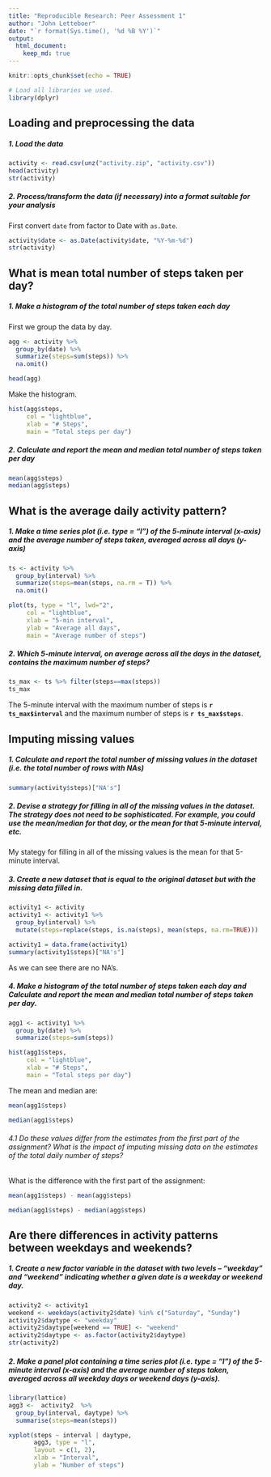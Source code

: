 ```yaml
---
title: "Reproducible Research: Peer Assessment 1"
author: "John Letteboer"
date: "`r format(Sys.time(), '%d %B %Y')`"
output: 
  html_document:
    keep_md: true
---
```

```r
knitr::opts_chunk$set(echo = TRUE)
```

```r
# Load all libraries we used.
library(dplyr)
```

## Loading and preprocessing the data
##### 1. Load the data
```r
activity <- read.csv(unz("activity.zip", "activity.csv"))
head(activity)
str(activity)
```

##### 2. Process/transform the data (if necessary) into a format suitable for your analysis
First convert `date` from factor to Date with `as.Date`.
```r
activity$date <- as.Date(activity$date, "%Y-%m-%d")
str(activity)
```

## What is mean total number of steps taken per day?
##### 1. Make a histogram of the total number of steps taken each day

First we group the data by day.
```r
agg <- activity %>% 
  group_by(date) %>%
  summarize(steps=sum(steps)) %>%
  na.omit()

head(agg)
```

Make the histogram.
```r
hist(agg$steps, 
     col = "lightblue", 
     xlab = "# Steps", 
     main = "Total steps per day")
```

##### 2. Calculate and report the mean and median total number of steps taken per day
```r
mean(agg$steps)
median(agg$steps)
```


## What is the average daily activity pattern?
##### 1. Make a time series plot (i.e. type = "l") of the 5-minute interval (x-axis) and the average number of steps taken, averaged across all days (y-axis)

```r
ts <- activity %>% 
  group_by(interval) %>%
  summarize(steps=mean(steps, na.rm = T)) %>%
  na.omit()

plot(ts, type = "l", lwd="2",
     col = "lightblue",
     xlab = "5-min interval", 
     ylab = "Average all days", 
     main = "Average number of steps")
```

##### 2. Which 5-minute interval, on average across all the days in the dataset, contains the maximum number of steps?

```r
ts_max <- ts %>% filter(steps==max(steps))
ts_max
```

The 5-minute interval with the maximum number of steps is **`r ts_max$interval`** and the maximum number of steps is **`r ts_max$steps`**.

## Imputing missing values
##### 1. Calculate and report the total number of missing values in the dataset (i.e. the total number of rows with NAs)

```r
summary(activity$steps)["NA's"]
```

##### 2. Devise a strategy for filling in all of the missing values in the dataset. The strategy does not need to be sophisticated. For example, you could use the mean/median for that day, or the mean for that 5-minute interval, etc.

My stategy for filling in all of the missing values is the mean for that 5-minute interval.

##### 3. Create a new dataset that is equal to the original dataset but with the missing data filled in.

```r
activity1 <- activity
activity1 <- activity1 %>% 
  group_by(interval) %>%
  mutate(steps=replace(steps, is.na(steps), mean(steps, na.rm=TRUE)))

activity1 = data.frame(activity1)
summary(activity1$steps)["NA's"]
```

As we can see there are no NA's.

##### 4. Make a histogram of the total number of steps taken each day and Calculate and report the mean and median total number of steps taken per day. 

```r
agg1 <- activity1 %>% 
  group_by(date) %>%
  summarize(steps=sum(steps))

hist(agg1$steps, 
     col = "lightblue", 
     xlab = "# Steps", 
     main = "Total steps per day")
```

The mean and median are:

```r
mean(agg1$steps)
```

```r
median(agg1$steps)
```


###### 4.1 Do these values differ from the estimates from the first part of the assignment? What is the impact of imputing missing data on the estimates of the total daily number of steps?

What is the difference with the first part of the assignment:
```r
mean(agg1$steps) - mean(agg$steps)
```

```r
median(agg1$steps) - median(agg$steps)
```


## Are there differences in activity patterns between weekdays and weekends?

##### 1. Create a new factor variable in the dataset with two levels – “weekday” and “weekend” indicating whether a given date is a weekday or weekend day.
```r
activity2 <- activity1
weekend <- weekdays(activity2$date) %in% c("Saturday", "Sunday")
activity2$daytype <- "weekday"
activity2$daytype[weekend == TRUE] <- "weekend"
activity2$daytype <- as.factor(activity2$daytype)
str(activity2)
```

##### 2. Make a panel plot containing a time series plot (i.e. type = "l") of the 5-minute interval (x-axis) and the average number of steps taken, averaged across all weekday days or weekend days (y-axis). 
```r
library(lattice)
agg3 <-  activity2  %>% 
  group_by(interval, daytype) %>% 
  summarise(steps=mean(steps))

xyplot(steps ~ interval | daytype, 
       agg3, type = "l", 
       layout = c(1, 2), 
       xlab = "Interval", 
       ylab = "Number of steps")
```

